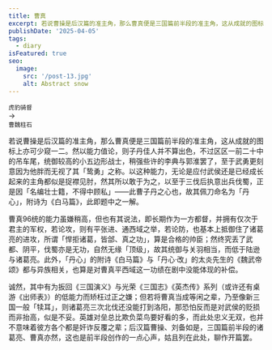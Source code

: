 ```yaml
---
title: 曹真
excerpt: 若说曹操是后汉篇的准主角，那么曹真便是三国篇前半段的准主角，这从成就的图标上亦可少窥一二。然以能力值论，则子丹佳人并不算出色，不过区区一前二十中的吊车尾，统御较高的小五边形战士，稍强些许的李典与郭淮罢了，至于武勇更刻意因为他胖而无视了其「鸷勇」之称。
publishDate: '2025-04-05'
tags:
  - diary
isFeatured: true
seo:
  image:
    src: '/post-13.jpg'
    alt: Abstract snow
---
```



<div class="flex justify-evenly items-center sm:flex-row flex-col">
  <div class='flex flex-col items-center'>
    <RadarChart client:load data={[90, 77, 83, 81, 82]} maxValues={[100, 100, 100, 100, 100]} labels={['统御', '气运', '武勇', '智略', '魅力']} />
    <small class='indent-0'>虎豹骑督</small>
  </div>
  <div class='indent-0'>→</div>
  <div class='flex flex-col items-center'>
    <RadarChart client:load data={[96, 77, 79, 81, 88]} maxValues={[100, 100, 100, 100, 100]} labels={['统御', '气运', '武勇', '智略', '魅力']} />
    <small class='indent-0'>曹魏柱石</small>
  </div>
</div>

若说曹操是后汉篇的准主角，那么曹真便是三国篇前半段的准主角，这从成就的图标上亦可少窥一二。然以能力值论，则子丹佳人并不算出色，不过区区一前二十中的吊车尾，统御较高的小五边形战士，稍强些许的李典与郭淮罢了，至于武勇更刻意因为他胖而无视了其「鸷勇」之称。以这种能力，无论是应付武侯还是已经成长起来的主角都似是捉襟见肘，然其所以敢于为之，以至于三伐后执意出兵伐蜀，正是因「名编壮士籍，不得中顾私」——此曹子丹之心也，故其佩刀命名为「丹心」，附诗为《白马篇》，此即题中之一解。

曹真96统的能力虽嫌稍高，但也有其说法，即长期作为一方都督，并拥有仅次于君主的军权，若论攻，则有平张进、通西域之举，若论防，也基本上抵御住了诸葛亮的进攻，所谓「悍拒诸葛，皆郃、真之功」，算是合格的帅臣；然终究丢了武都、阴平，伐蜀亦是无功，自然无缘「顶级」，故其统御与关羽相当，而低于陆逊与诸葛亮。此外，「丹心」的附诗《白马篇》与「丹心·改」的太炎先生的《魏武帝颂》都与异族相关，也算是对曹真平西域这一功绩在剧中没能体现的补偿。

诚然，其中有为扳回《三国演义》与光荣《三国志》《英杰传》系列（或许还有桌游《出师表》）的低能力而矫枉过正之嫌；但若将曹真当成等闲之辈，乃至像新三国一般「犊耳」，则诸葛亮三次北伐还没能打到洛阳，那恐怕反而是对武侯的贬损而非抬高，似是不妥。英雄对垒总比欺负菜鸟要好看的多，而此处忠义无双，也并不意味着彼方各个都是奸诈反覆之辈；后汉篇曹操、刘备如是，三国篇前半段的诸葛亮、曹真亦然，这也是前半段创作的一点心声，姑且列在此处，聊作开篇罢。

